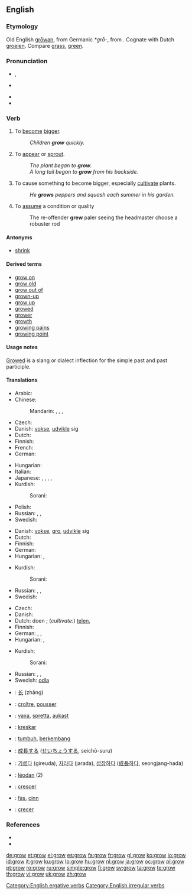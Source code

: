 ==English==

===Etymology===
Old English [[growan|grōwan]], from Germanic ''*grō-'', from {{proto|Indo-European|gʰreH₁-}}. Cognate with Dutch [[groeien]]. Compare [[grass]], [[green]].

===Pronunciation===
* {{a|UK}} {{IPA|/ɡɹəʊ/}}, {{SAMPA|/gr@U/}}
* {{a|US}} {{IPA|/gɹoʊ/}}
* {{audio|en-us-grow.ogg|Audio (US)}}
* {{rhymes|əʊ}}

===Verb===
{{en-verb|grows|growing|grew|grown}}

# {{intransitive}} To [[become]] [[bigger]].
#: ''Children '''grow''' quickly.''
# {{intransitive}} To [[appear]] or [[sprout]].
#: ''The plant began to '''grow'''.''
#: ''A long tail began to '''grow''' from his backside.''
# {{transitive}} To cause something to become bigger, especially [[cultivate]] plants.
#: ''He '''grows''' peppers and squash each summer in his garden.''
# {{intransitive}} To [[assume]] a condition or quality
#: The re-offender '''grew''' paler seeing the headmaster choose a robuster rod

====Antonyms====
* [[shrink]]

====Derived terms====
* [[grow on]]
* [[grow old]]
* [[grow out of]]
* [[grown-up]]
* [[grow up]]
* [[growed]]
* [[grower]]
* [[growth]] {{pos_n}}
* [[growing pains]]
* [[growing point]]

====Usage notes====
[[growed|Growed]] is a slang or dialect inflection for the simple past and past participle.

====Translations====
{{trans-top|(''intransitive'') to become bigger}}
* Arabic: {{t|ar|نمى|tr=namaa|sc=Arab}}
* Chinese:
*: Mandarin: {{t|zh|生長|sc=Hans}},  {{t|zh|生长 |tr=shēngzhǎng|sc=Hans}},  {{t|zh|長|sc=Hans}},  {{t|zh|长|tr=zhǎng|sc=Hans}}
* Czech: {{t+|cs|růst}}
* Danish: [[vokse]], [[udvikle]] sig
* Dutch: {{t+|nl|groeien}}
* Finnish: {{t+|fi|kasvaa}}
* French: {{t|fr|grandir}}
* German: {{t+|de|wachsen}}
{{trans-mid}}
* Hungarian: {{t+|hu|nő}}
* Italian: {{t+|it|crescere}}
* Japanese: {{t|ja|成長する|tr=seichō-suru|sc=Jpan}},  {{t|ja|生長する|tr=seichō-suru|sc=Jpan}},  {{t|ja|育つ|tr=sodatsu|sc=Jpan}},  {{t|ja|生える|tr=haeru|sc=Jpan}},  {{t|ja|増大する|tr=sōdai-suru|sc=Jpan}}
* Kurdish:
*: Sorani: {{t|ku|گه‌وره‌بوون|tr=gawra boon|sc=ku-Arab}}
* Polish: {{t+|pl|rosnąć}}
* Russian: {{t+|ru|расти|tr=rastí|sc=Cyrl}} {{impf}}, {{t|ru|вырастать|tr=varastát'|sc=Cyrl}} {{impf}}, {{t|ru|вырасти|tr=výrasti|sc=Cyrl}} {{pf}}
* Swedish: {{t+|sv|växa}}
{{trans-bottom}}

{{trans-top|(''intransitive'') to appear or sprout}}
* Danish: [[vokse]], [[gro]], [[udvikle]] sig
* Dutch: {{t+|nl|groeien}}
* Finnish: {{t+|fi|kasvaa}}
* German: {{t+|de|wachsen}}
* Hungarian: {{t+|hu|nő}}, {{t+|hu|növekszik}}
{{trans-mid}}
* Kurdish:
*: Sorani: {{t|ku|ده‌رچوون|tr=darchoon|sc=ku-Arab}}
* Russian: {{t+|ru|расти|tr=rastí|sc=Cyrl}} {{impf}}, {{t|ru|вырастать|tr=varastát'|sc=Cyrl}} {{impf}}, {{t|ru|вырасти|tr=výrasti|sc=Cyrl}} {{pf}}
* Swedish: {{t+|sv|växa}}
{{trans-bottom}}

{{trans-top|(''transitive'') to cause something to become bigger}}
* Czech: {{t-|cs|pěstovat}}
* Danish: {{t+|da|dyrke}}
* Dutch: doen {{t+|nl|groeien}}; (''cultivate:'') [[telen]], {{t+|nl|kweken}}
* Finnish: {{t+|fi|kasvattaa}}
* German: {{t-|de|anbauen}}, {{t+|de|ziehen}}, {{t+|de|züchten}}
* Hungarian: {{t+|hu|termel}}, {{t|hu|termeszt}}
{{trans-mid}}
* Kurdish:
*: Sorani: {{t|ku|ڕواندن|tr=RwAndin|sc=ku-Arab}}
* Russian: {{t|ru|растить|tr=rastít'|sc=Cyrl}} {{impf}}, {{t|ru|выращивать|tr=varášivat'|sc=Cyrl}} {{impf}}, {{t|ru|вырастить|tr=výrastit'|sc=Cyrl}} {{pf}}
* Swedish: [[odla]]
{{trans-bottom}}

{{checktrans-top}}
* {{ttbc|Chinese}}: [[长]] (zhăng)
* {{ttbc|French}}: [[croître]], [[pousser]]
* {{ttbc|Icelandic}}: [[vaxa]], [[spretta]], [[aukast]]
* {{ttbc|Ido}}: [[kreskar]]
* {{ttbc|Indonesian}}: [[tumbuh]], [[kembang|berkembang]]
* {{ttbc|Japanese}}: [[成長]]する ([[せいちょう]]する, seichō-suru)
* {{ttbc|Korean}}: [[기르다]] (gireuda), [[자라다]] (jarada), [[성장하다]] ([[成長]]하다, seongjang-hada)
* {{ttbc|Old English}}: [[leodan|lēodan]] (2)
* {{ttbc|Portuguese}}: [[crescer]]
* {{ttbc|Scottish Gaelic}}: [[fàs]], [[cinn]]
* {{ttbc|Spanish}}: [[crecer]]
{{trans-bottom}}

===References===
* {{R:Century 1911}}
* {{R:Webster 1913}}

[[Category:English ergative verbs]]
[[Category:English irregular verbs]]

[[de:grow]]
[[et:grow]]
[[el:grow]]
[[es:grow]]
[[fa:grow]]
[[fr:grow]]
[[gl:grow]]
[[ko:grow]]
[[io:grow]]
[[id:grow]]
[[it:grow]]
[[ku:grow]]
[[lo:grow]]
[[hu:grow]]
[[nl:grow]]
[[ja:grow]]
[[oc:grow]]
[[pl:grow]]
[[pt:grow]]
[[ro:grow]]
[[ru:grow]]
[[simple:grow]]
[[fi:grow]]
[[sv:grow]]
[[ta:grow]]
[[te:grow]]
[[th:grow]]
[[vi:grow]]
[[uk:grow]]
[[zh:grow]]